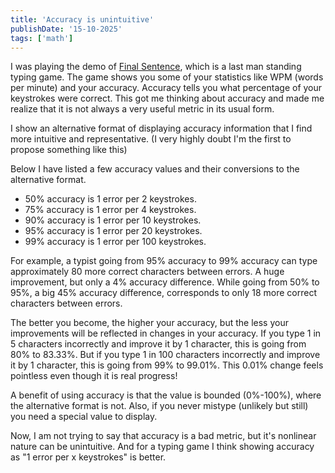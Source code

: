 ---
title: 'Accuracy is unintuitive'
publishDate: '15-10-2025'
tags: ['math']
---


I was playing the demo of [Final Sentence](https://store.steampowered.com/app/4021860/Final_Sentence_Demo/), which is a last man standing typing game.
The game shows you some of your statistics like WPM (words per minute) and your accuracy.
Accuracy tells you what percentage of your keystrokes were correct.
This got me thinking about accuracy and made me realize that it is not always a very useful metric in its usual form.

I show an alternative format of displaying accuracy information that I find more intuitive and representative.
(I very highly doubt I'm the first to propose something like this)

Below I have listed a few accuracy values and their conversions to the alternative format.

- 50% accuracy is 1 error per 2 keystrokes.
- 75% accuracy is 1 error per 4 keystrokes.
- 90% accuracy is 1 error per 10 keystrokes.
- 95% accuracy is 1 error per 20 keystrokes.
- 99% accuracy is 1 error per 100 keystrokes.

For example, a typist going from 95% accuracy to 99% accuracy can type approximately 80 more correct characters between errors.
A huge improvement, but only a 4% accuracy difference.
While going from 50% to 95%, a big 45% accuracy difference, corresponds to only 18 more correct characters between errors.

The better you become, the higher your accuracy, but the less your improvements will be reflected in changes in your accuracy.
If you type 1 in 5 characters incorrectly and improve it by 1 character, this is going from 80% to 83.33%.
But if you type 1 in 100 characters incorrectly and improve it by 1 character, this is going from 99% to 99.01%.
This 0.01% change feels pointless even though it is real progress!

A benefit of using accuracy is that the value is bounded (0%-100%), where the alternative format is not.
Also, if you never mistype (unlikely but still) you need a special value to display.

Now, I am not trying to say that accuracy is a bad metric, but it's nonlinear nature can be unintuitive.
And for a typing game I think showing accuracy as "1 error per x keystrokes" is better.

<Image 
  src={branch}
  loading="lazy"
  format="png"
  style="align-self: end; image-rendering: pixelated;"
  alt=""
/>
